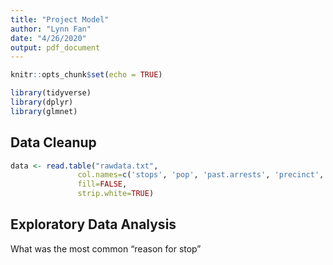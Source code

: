 ```yaml
---
title: "Project Model"
author: "Lynn Fan"
date: "4/26/2020"
output: pdf_document
---
```


```r
knitr::opts_chunk$set(echo = TRUE)
```

```r
library(tidyverse)
library(dplyr)
library(glmnet)
```

## Data Cleanup
```r
data <- read.table("rawdata.txt", 
               col.names=c('stops', 'pop', 'past.arrests', 'precinct', 'eth', 'crime'), 
               fill=FALSE, 
               strip.white=TRUE)
```


## Exploratory Data Analysis
What was the most common "reason for stop"

```r
```
